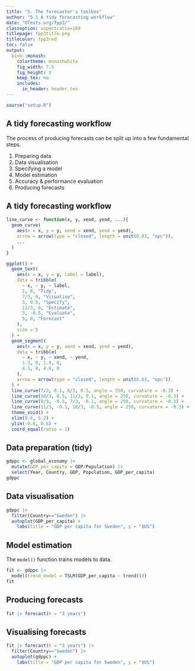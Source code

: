 ```yaml
---
title: "5. The forecaster's toolbox"
author: "5.1 A tidy forecasting workflow"
date: "OTexts.org/fpp3/"
classoption: aspectratio=169
titlepage: fpp3title.png
titlecolor: fpp3red
toc: false
output:
  binb::monash:
    colortheme: monashwhite
    fig_width: 7.5
    fig_height: 3
    keep_tex: no
    includes:
      in_header: header.tex
---
```


```r
source("setup.R")
```

## A tidy forecasting workflow

The process of producing forecasts can be split up into a few fundamental steps.

1. Preparing data
2. Data visualisation
3. Specifying a model
4. Model estimation
5. Accuracy \& performance evaluation
6. Producing forecasts

## A tidy forecasting workflow

```r
line_curve <- function(x, y, xend, yend, ...){
  geom_curve(
    aes(x = x, y = y, xend = xend, yend = yend),
    arrow = arrow(type = "closed", length = unit(0.03, "npc")),
    ...
  )
}

ggplot() +
  geom_text(
    aes(x = x, y = y, label = label),
    data = tribble(
      ~ x, ~ y, ~ label,
      1, 0, "Tidy",
      7/3, 0, "Visualise",
      3, 0.5, "Specify",
      11/3, 0, "Estimate",
      3, -0.5, "Evaluate",
      5, 0, "Forecast"
    ),
    size = 5
  ) +
  geom_segment(
    aes(x = x, y = y, xend = xend, yend = yend),
    data = tribble(
      ~ x, ~ y, ~ xend, ~ yend,
      1.3, 0, 1.9, 0,
      4.1, 0, 4.6, 0
    ),
    arrow = arrow(type = "closed", length = unit(0.03, "npc"))
  ) +
  line_curve(7/3, 0.1, 8/3, 0.5, angle = 250, curvature = -0.3) +
  line_curve(10/3, 0.5, 11/3, 0.1, angle = 250, curvature = -0.3) +
  line_curve(8/3, -0.5, 7/3, -0.1, angle = 250, curvature = -0.3) +
  line_curve(11/3, -0.1, 10/3, -0.5, angle = 250, curvature = -0.3) +
  theme_void() +
  xlim(0.8, 5.2) +
  ylim(-0.6, 0.6) +
  coord_equal(ratio = 1)
```

## Data preparation (tidy)
\fontsize{10}{13}\sf

```r
gdppc <- global_economy |>
  mutate(GDP_per_capita = GDP/Population) |>
  select(Year, Country, GDP, Population, GDP_per_capita)
gdppc
```

## Data visualisation

```r
gdppc |>
  filter(Country=="Sweden") |>
  autoplot(GDP_per_capita) +
    labs(title = "GDP per capita for Sweden", y = "$US")
```

## Model estimation

The `model()` function trains models to data.

\fontsize{10}{13}\sf

```r
fit <- gdppc |>
  model(trend_model = TSLM(GDP_per_capita ~ trend()))
fit
```

\only<2>{\begin{textblock}{5}(9,4)
\begin{alertblock}{}
A \texttt{mable} is a model table, each cell corresponds to a fitted model.
\end{alertblock}
\end{textblock}}

## Producing forecasts

\fontsize{10}{13}\sf

```r
fit |> forecast(h = "3 years")
```

\only<2>{\begin{textblock}{5}(9,2)
\begin{alertblock}{}
A \texttt{fable} is a forecast table with point forecasts and distributions.
\end{alertblock}
\end{textblock}}

## Visualising forecasts

\footnotesize

```r
fit |> forecast(h = "3 years") |>
  filter(Country=="Sweden") |>
  autoplot(gdppc) +
    labs(title = "GDP per capita for Sweden", y = "$US")
```
